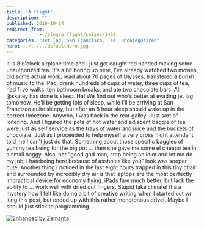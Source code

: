 ```yaml
---
title: 'A flight'
description: ""
published: 2010-10-14
redirect_from: 
            - /blog/a-flight/swizec/1468
categories: "Jet lag, San Francisco, Tea, Uncategorized"
hero: ../../../defaultHero.jpg
---
```

<!-- p.p1 {margin: 0.0px 0.0px 0.0px 0.0px; font: 13.0px Arial} p.p2 {margin: 0.0px 0.0px 0.0px 0.0px; font: 13.0px Arial; min-height: 15.0px} -->

It is 8 o&#x27;clock airplane time and I just got caught red handed making some unauthorized tea. It&#x27;s a bit boring up here, I&#x27;ve already watched two movies, did some actual work, read about 70 pages of Ulysses, transfered a bunxh of music to the iPad, drank hundreds of cups of water, three cups of tea, had fi ve walks, ten bathroom breaks, and ate two chocolate bars. All @skatey has done is sleep. Ha! We find out who&#x27;s better at evading jet lag tomorrow. He&#x27;ll be getting lots of sleep, while I&#x27;ll be arriving at San Francisco quite sleepy, but after an 8 hour sleep should wake up in the correct timezone. Anywho, I was back in the rear galley. Just sort of loitering. And I figured the pots of hot water and adjacent baggie of tea were just as self service as the trays of water and juice and the buckets of chocolate. Just as I proceeded to help myself a very cross flight attendant told me I can&#x27;t just do that. Something about those specific baggies of yummy tea being for the big pot ... then she gave me some el cheapo tea in a small baggy. Also, her &quot;good god man, stop being an idiot and let me do my job, i hatebeing here because of assholes like you&quot; look was sooper cute. Another thing I noticed in the last eight hours trapped in this tiny chair and surrounded by incredibly dry air is that laptops are the most perfectly impractical device for economy flying. iPads fare much better, but lack the ability to ... work well with dried out fingers. Stupid fake climate! It&#x27;s a mystery how I felt like doing a bit of creative writing when I started out wr iting this post, but ended up with this rather monotonous drivel. Maybe I should just stick to programming.

[![Enhanced by Zemanta](http://img.zemanta.com/zemified_e.png?x-id=fc430327-b2c2-4590-9a0a-3286e69b92d0)](http://www.zemanta.com/ "Enhanced by Zemanta")